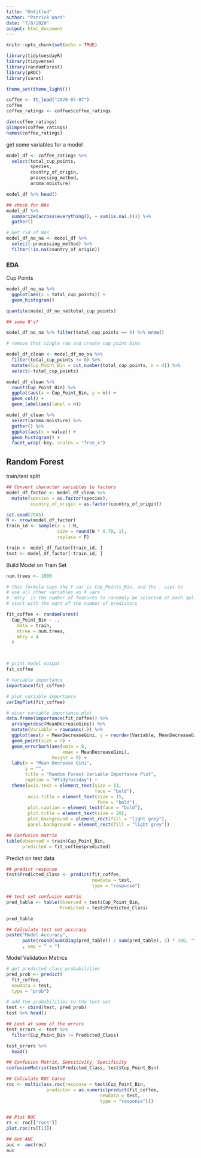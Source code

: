 ```yaml
---
title: "Untitled"
author: "Patrick Ward"
date: "7/8/2020"
output: html_document
---
```


```r
knitr::opts_chunk$set(echo = TRUE)

library(tidytuesdayR)
library(tidyverse)
library(randomForest)
library(pROC)
library(caret)

theme_set(theme_light())
```

```r
coffee <- tt_load("2020-07-07")
coffee
coffee_ratings <- coffee$coffee_ratings

```


```r

dim(coffee_ratings)
glimpse(coffee_ratings)
names(coffee_ratings)

```

get some variables for a model

```r

model_df <- coffee_ratings %>%
  select(total_cup_points,
         species,
         country_of_origin,
         processing_method,
         aroma:moisture)

model_df %>% head()

## check for NAs
model_df %>%
  summarize(across(everything(), ~ sum(is.na(.)))) %>%
  gather() 

# Get rid of NAs
model_df_no_na <- model_df %>%
  select(-processing_method) %>%
  filter(!is.na(country_of_origin))

```

### EDA

Cup Points

```r

model_df_no_na %>%
  ggplot(aes(x = total_cup_points)) +
  geom_histogram()

quantile(model_df_no_na$total_cup_points)

## some 0's?

model_df_no_na %>% filter(total_cup_points == 0) %>% nrow()

# remove that single row and create cup point bins

model_df_clean <- model_df_no_na %>% 
  filter(total_cup_points != 0) %>%
  mutate(Cup_Point_Bin = cut_number(total_cup_points, n = 4)) %>% 
  select(-total_cup_points)

model_df_clean %>%
  count(Cup_Point_Bin) %>%
  ggplot(aes(x = Cup_Point_Bin, y = n)) +
  geom_col() +
  geom_label(aes(label = n))

```


```r

model_df_clean %>%
  select(aroma:moisture) %>%
  gather() %>%
  ggplot(aes(x = value)) +
  geom_histogram() +
  facet_wrap(~key, scales = "free_x")

```


## Random Forest

train/test split

```r
## Convert character variables to factors
model_df_factor <- model_df_clean %>%
  mutate(species = as.factor(species),
         country_of_origin = as.factor(country_of_origin))

set.seed(7945)
N <- nrow(model_df_factor)
train_id <- sample(x = 1:N, 
                   size = round(N * 0.70, 1),
                   replace = F)

train <- model_df_factor[train_id, ]
test <- model_df_factor[-train_id, ]

```


Build Model on Train Set

```r

num.trees <- 1000

# this formula says the Y var is Cup_Points_Bin, and the . says to 
# use all other variables as X vars
# `mtry` is the number of features to randomly be selected at each split of the tree
# start with the sqrt of the number of predictors

fit_coffee <- randomForest(
  Cup_Point_Bin ~ .,  
	data = train,
	ntree = num.trees,
	mtry = 4 
  )



# print model output
fit_coffee

# Variable importance
importance(fit_coffee)

# plot variable importance
varImpPlot(fit_coffee)

# nicer variable importance plot
data.frame(importance(fit_coffee)) %>%
  arrange(desc(MeanDecreaseGini)) %>%
  mutate(Variable = rownames(.)) %>%
  ggplot(aes(x = MeanDecreaseGini, y = reorder(Variable, MeanDecreaseGini))) +
  geom_point(size = 5) +
  geom_errorbarh(aes(xmin = 0,
                     xmax = MeanDecreaseGini),
                 height = 0) +
  labs(x = "Mean Decrease Gini",
       y = "",
       title = "Random Forest Variable Importance Plot",
       caption = "#TidyTuesday") +
  theme(axis.text = element_text(size = 13,
                                 face = "bold"),
        axis.title = element_text(size = 15,
                                  face = "bold"),
        plot.caption = element_text(face = "bold"),
        plot.title = element_text(size = 20),
        plot.background = element_rect(fill = "light grey"),
        panel.background = element_rect(fill = "light grey"))

## Confusion matrix
table(observed = train$Cup_Point_Bin, 
      predicted = fit_coffee$predicted)

```

Predict on test data

```r
## predict response
test$Predicted_Class <- predict(fit_coffee,
                                newdata = test,
                                type = "response")

## test set confusion matrix
pred_table <- table(Observed = test$Cup_Point_Bin, 
                    Predicted = test$Predicted_Class)

pred_table

## Calculate test set accuracy
paste("Model Accuracy", 
      paste(round(sum(diag(pred_table)) / sum(pred_table), 3) * 100, "%", sep = "")
      , sep = " = ")

```

Model Validation Metrics

```r
# get predicted class probabilities
pred_prob <- predict(
  fit_coffee,
  newdata = test,
  type = "prob")

# add the probabilities to the test set
test <- cbind(test, pred_prob)
test %>% head()

## Look at some of the errors
test_errors <- test %>%
  filter(Cup_Point_Bin != Predicted_Class)

test_errors %>%
  head()

## Confusion Matrix, Sensitivity, Specificity
confusionMatrix(test$Predicted_Class, test$Cup_Point_Bin)

## Calculate ROC Curve
roc <- multiclass.roc(response = test$Cup_Point_Bin,
               predictor = as.numeric(predict(fit_coffee,
                                   newdata = test,
                                   type = "response")))


## Plot ROC
rs <- roc[["rocs"]]
plot.roc(rs[[1]])

## Get AUC
auc <- auc(roc)
auc


```

